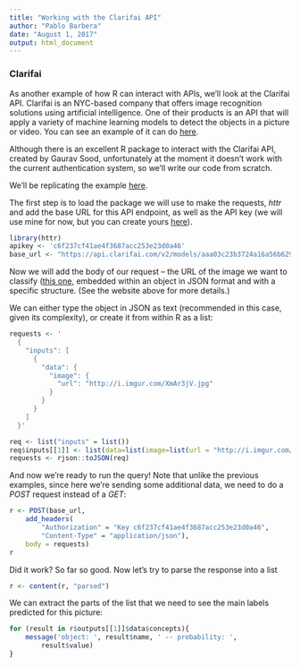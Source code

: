 ```yaml
---
title: "Working with the Clarifai API"
author: "Pablo Barbera"
date: "August 1, 2017"
output: html_document
---
```


### Clarifai

As another example of how R can interact with APIs, we'll look at the Clarifai API. Clarifai is an NYC-based company that offers image recognition solutions using artificial intelligence. One of their products is an API that will apply a variety of machine learning models to detect the objects in a picture or video. You can see an example of it can do [here](https://www.clarifai.com/demo).

Although there is an excellent R package to interact with the Clarifai API, created by Gaurav Sood, unfortunately at the moment it doesn't work with the current authentication system, so we'll write our code from scratch.

We'll be replicating the example [here](https://developer.clarifai.com/guide/predict#predict).

The first step is to load the package we will use to make the requests, _httr_ and add the base URL for this API endpoint, as well as the API key (we will use mine for now, but you can create yours [here](https://developer.clarifai.com/signup/)).

```r
library(httr)
apikey <- 'c6f237cf41ae4f3687acc253e23d0a46'
base_url <- "https://api.clarifai.com/v2/models/aaa03c23b3724a16a56b629203edc62c/outputs"
```

Now we will add the body of our request -- the URL of the image we want to classify ([this one](http://i.imgur.com/XmAr3jV.jpg), embedded within an object in JSON format and with a specific structure. (See the website above for more details.)

We can either type the object in JSON as text (recommended in this case, given its complexity), or create it from within R as a list:

```r
requests <- '
  {
    "inputs": [
      {
        "data": {
          "image": {
            "url": "http://i.imgur.com/XmAr3jV.jpg"
          }
        }
      }
    ]
  }'

req <- list("inputs" = list())
req$inputs[[1]] <- list(data=list(image=list(url = "http://i.imgur.com/XmAr3jV.jpg")))
requests <- rjson::toJSON(req)
```

And now we're ready to run the query! Note that unlike the previous examples, since here we're sending some additional data, we need to do a _POST_ request instead of a _GET_:

```r
r <- POST(base_url, 
	add_headers(
		"Authorization" = "Key c6f237cf41ae4f3687acc253e23d0a46",
		"Content-Type" = "application/json"),
	body = requests)
r
```

Did it work? So far so good. Now let's try to parse the response into a list

```r
r <- content(r, "parsed")
```

We can extract the parts of the list that we need to see the main labels predicted for this picture:

```r
for (result in r$outputs[[1]]$data$concepts){
	message('object: ', result$name, ' -- probability: ',
		result$value)
}
```









